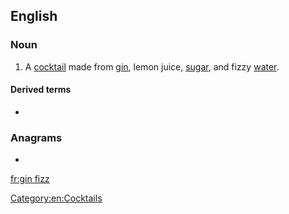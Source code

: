 ==English==

===Noun===
{{en-noun|~|es}}

# A [[cocktail]] made from [[gin]], lemon juice, [[sugar]], and fizzy [[water]].

====Derived terms====
* {{l|en|Ramos gin fizz}}

===Anagrams===
* {{l|en|fizzing}}

[[Category:en:Cocktails]]

[[fr:gin fizz]]